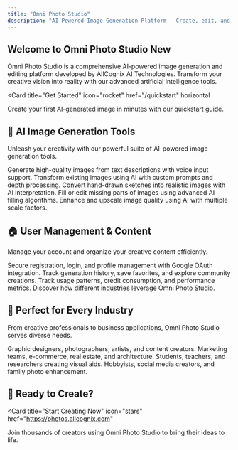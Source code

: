 ```yaml
---
title: "Omni Photo Studio"
description: "AI-Powered Image Generation Platform - Create, edit, and enhance images with cutting-edge artificial intelligence"
---
```


## Welcome to Omni Photo Studio New

Omni Photo Studio is a comprehensive AI-powered image generation and editing platform developed by AllCognix AI Technologies. Transform your creative vision into reality with our advanced artificial intelligence tools.

<Card
  title="Get Started"
  icon="rocket"
  href="/quickstart"
  horizontal
>
  Create your first AI-generated image in minutes with our quickstart guide.
</Card>

## 🎨 AI Image Generation Tools

Unleash your creativity with our powerful suite of AI-powered image generation tools.

<Columns cols={2}>
  <Card
    title="Text to Image"
    icon="pen-fancy"
    href="/ai-tools/text-to-image"
  >
    Generate high-quality images from text descriptions with voice input support.
  </Card>
  <Card
    title="Image to Image"
    icon="image"
    href="/ai-tools/image-to-image"
  >
    Transform existing images using AI with custom prompts and depth processing.
  </Card>
  <Card
    title="Sketch to Image"
    icon="pencil"
    href="/ai-tools/sketch-to-image"
  >
    Convert hand-drawn sketches into realistic images with AI interpretation.
  </Card>
  <Card
    title="In-Painting"
    icon="paint-brush"
    href="/ai-tools/inpainting"
  >
    Fill or edit missing parts of images using advanced AI filling algorithms.
  </Card>
  <Card
    title="Image Upscaler"
    icon="expand"
    href="/ai-tools/image-upscaler"
  >
    Enhance and upscale image quality using AI with multiple scale factors.
  </Card>
</Columns>

## 🏠 User Management & Content

Manage your account and organize your creative content efficiently.

<Columns cols={2}>
  <Card
    title="Account System"
    icon="user"
    href="/user-management/account-system"
  >
    Secure registration, login, and profile management with Google OAuth integration.
  </Card>
  <Card
    title="Content Management"
    icon="folder"
    href="/content-management/history"
  >
    Track generation history, save favorites, and explore community creations.
  </Card>
  <Card
    title="Analytics & Insights"
    icon="chart-bar"
    href="/analytics/usage-analytics"
  >
    Track usage patterns, credit consumption, and performance metrics.
  </Card>
  <Card
    title="Use Cases"
    icon="lightbulb"
    href="/use-cases/creative-professionals"
  >
    Discover how different industries leverage Omni Photo Studio.
  </Card>
</Columns>

## 🎯 Perfect for Every Industry

From creative professionals to business applications, Omni Photo Studio serves diverse needs.

<Columns cols={2}>
  <Card
    title="Creative Professionals"
    icon="palette"
    href="/use-cases/creative-professionals"
  >
    Graphic designers, photographers, artists, and content creators.
  </Card>
  <Card
    title="Business Applications"
    icon="briefcase"
    href="/use-cases/business-applications"
  >
    Marketing teams, e-commerce, real estate, and architecture.
  </Card>
  <Card
    title="Educational Use"
    icon="graduation-cap"
    href="/use-cases/educational-use"
  >
    Students, teachers, and researchers creating visual aids.
  </Card>
  <Card
    title="Personal Use"
    icon="heart"
    href="/use-cases/personal-use"
  >
    Hobbyists, social media creators, and family photo enhancement.
  </Card>
</Columns>

## 🚀 Ready to Create?

<Card
  title="Start Creating Now"
  icon="stars"
  href="https://photos.allcognix.com"
>
  Join thousands of creators using Omni Photo Studio to bring their ideas to life.
</Card>
